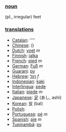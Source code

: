 === [[noun]] ===
(pl., irregular) feet

=== [[translation]]s ===

*[[Catalan]]: [[]] ''''
*[[Chinese]]: [[]] ()
*[[Dutch]]: [[voet]] ''m''
*[[Finnish]]: [[jalka]]
*[[French]]: [[pied]] ''m''
*[[German]]: [[Fuß]] ''m''
*[[Guarani]]: [[py]]
*[[Hebrew]]: [[רגל]] ''f''
*[[Indonesian]]: [[kaki]]
*[[Interlingua]]: [[pede]]
*[[Italian]]: [[piede]] ''m''
*[[Japanese]]: [[足]] (あし, ashi)
*[[Korean]]: [[발]] (bal)
*[[Polish]]: [[]]
*[[Portuguese]]: [[pé]] ''m''
*[[Spanish]]: [[pie]] ''m''
*[[Tupinambá]]: [[py]]